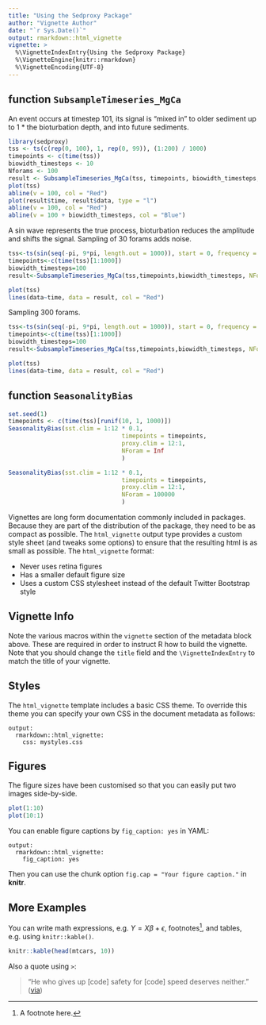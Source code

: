 ```yaml
---
title: "Using the Sedproxy Package"
author: "Vignette Author"
date: "`r Sys.Date()`"
output: rmarkdown::html_vignette
vignette: >
  %\VignetteIndexEntry{Using the Sedproxy Package}
  %\VignetteEngine{knitr::rmarkdown}
  %\VignetteEncoding{UTF-8}
---
```


## function `SubsampleTimeseries_MgCa`

An event occurs at timestep 101, its signal is "mixed in" to older sediment up to 1 * the bioturbation depth, and into future sediments. 

```r
library(sedproxy)
tss <- ts(c(rep(0, 100), 1, rep(0, 99)), (1:200) / 1000)
timepoints <- c(time(tss))
biowidth_timesteps <- 10
Nforams <- 100
result <- SubsampleTimeseries_MgCa(tss, timepoints, biowidth_timesteps, Nforams)
plot(tss)
abline(v = 100, col = "Red")
plot(result$time, result$data, type = "l")
abline(v = 100, col = "Red")
abline(v = 100 + biowidth_timesteps, col = "Blue")
```

A sin wave represents the true process, bioturbation reduces the amplitude and shifts the signal. Sampling of 30 forams adds noise.

 
```r
tss<-ts(sin(seq(-pi, 9*pi, length.out = 1000)), start = 0, frequency = 1/100)
timepoints<-c(time(tss)[1:1000])
biowidth_timesteps=100
result<-SubsampleTimeseries_MgCa(tss,timepoints,biowidth_timesteps, NForam = 30)

plot(tss)
lines(data~time, data = result, col = "Red")
```

Sampling 300 forams.
 
```r
tss<-ts(sin(seq(-pi, 9*pi, length.out = 1000)), start = 0, frequency = 1/100)
timepoints<-c(time(tss)[1:1000])
biowidth_timesteps=100
result<-SubsampleTimeseries_MgCa(tss,timepoints,biowidth_timesteps, NForam = 300)

plot(tss)
lines(data~time, data = result, col = "Red")
```


## function `SeasonalityBias`

```r
set.seed(1)
timepoints <- c(time(tss)[runif(10, 1, 1000)])
SeasonalityBias(sst.clim = 1:12 * 0.1,
                                timepoints = timepoints,
                                proxy.clim = 12:1,
                                NForam = Inf
                                )
```

```r
SeasonalityBias(sst.clim = 1:12 * 0.1,
                                timepoints = timepoints,
                                proxy.clim = 12:1,
                                NForam = 100000
                                )
```



Vignettes are long form documentation commonly included in packages. Because they are part of the distribution of the package, they need to be as compact as possible. The `html_vignette` output type provides a custom style sheet (and tweaks some options) to ensure that the resulting html is as small as possible. The `html_vignette` format:

- Never uses retina figures
- Has a smaller default figure size
- Uses a custom CSS stylesheet instead of the default Twitter Bootstrap style

## Vignette Info

Note the various macros within the `vignette` section of the metadata block above. These are required in order to instruct R how to build the vignette. Note that you should change the `title` field and the `\VignetteIndexEntry` to match the title of your vignette.

## Styles

The `html_vignette` template includes a basic CSS theme. To override this theme you can specify your own CSS in the document metadata as follows:

    output: 
      rmarkdown::html_vignette:
        css: mystyles.css

## Figures

The figure sizes have been customised so that you can easily put two images side-by-side. 

```r
plot(1:10)
plot(10:1)
```

You can enable figure captions by `fig_caption: yes` in YAML:

    output:
      rmarkdown::html_vignette:
        fig_caption: yes

Then you can use the chunk option `fig.cap = "Your figure caption."` in **knitr**.

## More Examples

You can write math expressions, e.g. $Y = X\beta + \epsilon$, footnotes^[A footnote here.], and tables, e.g. using `knitr::kable()`.

```r
knitr::kable(head(mtcars, 10))
```

Also a quote using `>`:

> "He who gives up [code] safety for [code] speed deserves neither."
([via](https://twitter.com/hadleywickham/status/504368538874703872))
